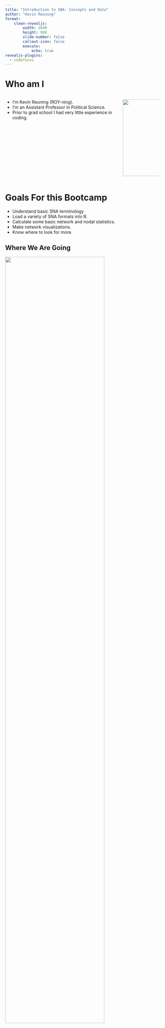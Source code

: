 ```yaml
---
title: "Introduction to SNA: Concepts and Data"
author: "Kevin Reuning"
format: 
    clean-revealjs:
        width: 1600
        height: 900
        slide-number: false
        callout-icon: false
        execute:
            echo: true
revealjs-plugins:
  - codefocus
---
```


# Who am I

:::: {.columns}

::: {.column width="75%"}
- I'm Kevin Reuning (ROY-ning). 
- I'm an Assistant Professor in Political Science. 
- Prior to grad school I had very little experience in coding. 
:::

::: {.column width="25%"}
![](images/profile.jpg){width="250" fig-align="right"}
:::

::::

# Goals For this Bootcamp 

- Understand basic SNA terminology
- Load a variety of SNA formats into R.
- Calculate some basic network and nodal statistics. 
- Make network visualizations. 
- Know where to look for more. 

## Where We Are Going {.nostretch}

![](images/sppq.png){width="80%" fig-align="center"}


# Goals for Today

- Go over some basic language of social network analysis. 
- Load some SNA data into R.
- Start manipulating that 

# Social Network Concepts

## Nodes/Vertices and Edges

SNA focuses on the relationships between different entities: 

- **Nodes** or **Vertices**: The entities that make-up your network.
    - Ex: individuals, animals, organizations, counties, ...
- **Edges:** The relationships that make-up your network. 
    - Ex: Friendship, proximity, exchange of goods, ...

## Edges - Variation and Types

Edges comes in many flavors and can be divided between states and events. 

- States: The relationship is **on-going** (not forever necessarily but it exists overtime)
  - Types: Similarities, Roles, Cognition 
- Events: The relationship is captured by some discrete moment in time.
  - Types: Interactions and Flows. 

## How Events relate to States

Often we use events to identify a state: 

- Two students that are often seen together are likely to be friends. 
- Two students that text often are likely to be friends.  

. . .

We also can think that events lead to a state: 

- Interacting with someone might lead to a friendship. 

## Edge Differences and Attributes

- Edges can be directed or undirected:
    - Directed: Point from node A to node B.
    - Undirected: Are between node A and node B.

. . . 

- Edges can also be weighted. Examples:
    - The amount of trade flowing from country A to country B.
    - How long two individuals have known each other. 
    - The valence of a feelings towards another node (negative to positive)


## Adjacency Matrix 

Networks can be written out as adjacency matrix: 

:::: {.columns}
::: {.column width="40%"}
$$
\mathbf{A} = \left[\begin{array}
{rrr}
0 & 0 & 1 & 0 \\
0 & 1 & 1 & 0 \\
1 & 1 & 0 & 1 \\
1 & 0 & 1 & 0 \\
\end{array}\right]
$$
:::

::: {.column width="60%"}
```r
#| echo: false 
library(igraph)
library(ggraph)
theme_set(theme_graph())
mat <- matrix(c(0,0,1,0,
                0,1,1,0,
                1,1,0,1,
                1,0,1,0), ncol=4, byrow=F )
colnames(mat) <- letters[1:4]
net <- graph_from_adjacency_matrix(mat)

set.seed(1)
ggraph(net) + 
    geom_edge_fan(color="springgreen4", 
    arrow=arrow(length=unit(.75, "cm"), type="closed"), 
    end_cap=circle(.5, "cm")) +
    geom_node_point(size=10) + 
    geom_node_text(aes(label=name), 
        repel=T, 
        nudge_y=.1, size=8)

```

:::

::::

Adjacency matrices are written in row-to-column format. Undirected networks will always have a symmetric matrix

## Edge Lists

The other common way to make write out a network is through an edge list format: 

:::: {.columns}
::: {.column width="40%"}
```r
#| echo: false 
library(gt)
df <- as_data_frame(net, what="edges") 
gt(df) |> 
    tab_options(
        table.font.size=px(36)
    )

```

:::

::: {.column width="60%"}
```r
#| echo: false 

set.seed(1)
ggraph(net) + 
    geom_edge_fan(color="springgreen4", 
    arrow=arrow(length=unit(.75, "cm"), type="closed"), 
    end_cap=circle(.5, "cm")) +
    geom_node_point(size=10) + 
    geom_node_text(aes(label=name), 
        repel=T, 
        nudge_y=.1, size=8)

```

:::

::::

# R and SNA

There are two major sets of R libraries used for networking: 


- [igraph](https://igraph.org/): A lot of more basic analysis options, also has python and and C versions as well. Overall easier to manipulate your network objects.
- [statnet](https://statnet.org/): Has access to more advanced analysis, but a lot of it is divided up into additional libraries. 

## Following along

You need to learn by doing. If you haven't opened RStudio yet, do so now.

## Network Data Formats

There are a variety of ways that networks are saved/shared:

- As a csv: 
    - Adjacency matrix or an edge list
    - Sometimes _additional_ data is provided in a secondary csv
- [Graphml](http://graphml.graphdrawing.org/): Relatively common open format that is easily editable.
- [GML](https://en.wikipedia.org/wiki/Graph_Modelling_Language): Common open format that is less easy to edit (in my opinion)
- [Pajek](https://en.wikipedia.org/wiki/Graph_Modelling_Language): Weird old format that is not well documented but still appears

## igraph Object 

In each case we need to load in data and turn it into an igraph object. 

As an igraph object we can easily apply a lot of network methods do it, plot it, etc. 


## Loading Network from an Adjacency Matrix

Start with a network of cocaine smugglers. Download the csv [here](data/COCAINE_JAKE.csv), more info [here](https://sites.google.com/site/ucinetsoftware/datasets/covert-networks/cocaine-smuggling?authuser=0)


Need to do the following: 

1. Load the csv into R, treating the row names appropriately `read.csv()`
    - Set `row.names=1` so that the first column is read in as row names.
2. Convert it to a matrix `as.matrix()`
3. Convert it to an igraph object `graph_from_adjacency_matrix()`


```r
mat <- read.csv("data/COCAINE_JAKE.csv", row.names=1)
mat <- as.matrix(mat)
net <- graph_from_adjacency_matrix(mat, mode="directed")
```

## `graph_from_adjacency_matrix()`

There are some options we can set: 

- `mode=` 
    - `"directed"` directed network
    - `"undirected"` undirected, using upper triangle to make
- `weighted=` 
    - `NULL` (default) the numbers in matrix give the _number_ of edges between
    - `TRUE` creates edge weights. 
- `diag=` where to include the diagonal, set to `FALSE` to ignore diagonals.
- `add.colnames=`
    - `NULL` (default) use column names as the vertex names. 
    - `NA` ignore the column names.


## igraph Object

Calling the igraph object by itself provides some details about the network, including some example edges: 

```r
net 

```

## Basic Functions

```r
vcount(net) # Number of vertices/nodes
ecount(net) # Number of edges 
```

## Basic Plot

We will make better plots later, but this gives us a quick idea of what our network looks like


```r
plot(net)
```

# Network Components

## Dividing Up a Network

- We can group vertices by who they can reach:
   - A **component** is the maximal (largest) group of vertices where every vertex within it can reach every other vertex.
   - Every network can be broken into 1 or more component(s).
- A vertex that cannot reach any other vertices is an **isolate**



## Some Components


```r
#| echo: false 
set.seed(1)
n <- 20
net_sample <- sample_gnp(n=n, p=.08, directed=F)

comp <- components(net_sample)
V(net_sample)$component <- letters[comp$membership]
ggraph(net_sample, "fr")  + 
    geom_edge_fan(color="black") +
    geom_node_point(size=10, aes(color=component)) 

```

:::{.center}
This network has `r comp$no` components, the largest has `r max(comp$csize)` vertices in it. 
:::

## Components with Directed Graphs

When a network is directed, then we need to think about direction.

- **Weak Component:** Is a component if we disregard direction of edges.
- **Strong Component:** Is a component if we follow direction of edges

## Strong/Weak Components:

```r
#| fig-subcap: 
#|     - "Broken into Strong Components"
#|     - "Broken into Weak Components"
#| layout-ncol: 2
#| echo: false

set.seed(1)
n <- 15
net_sample <- sample_gnp(n=n, p=.08, directed=T)

comp <- components(net_sample,  mode="weak")
V(net_sample)$component <- letters[comp$membership]
set.seed(1)
ggraph(net_sample, "fr")  + 
    geom_edge_fan(color="black", 
    arrow=arrow(length=unit(.5, "cm"), type="closed"), 
    end_cap=circle(.5, "cm")) +
    geom_node_point(size=10, aes(color=component)) 

comp <- components(net_sample,  mode="strong")
V(net_sample)$component <- letters[comp$membership]
set.seed(1)
ggraph(net_sample, "fr")  + 
    geom_edge_fan(color="black", 
    arrow=arrow(length=unit(.5, "cm"), type="closed"), 
    end_cap=circle(.5, "cm")) + 
    geom_node_point(size=10, aes(color=component)) 
```


## Calculating Components

```r
comps <- components(net, mode="strong")
comps$no ## Number of components
comps$csize ## Size of each component
comps$membership ## Membership for each node
```

# Loading Network from an Edge List

## Process 

Now we are going to use a network of political donors in Ohio. Download the edgelist data [here](data/edge_OH.csv) and the nodal data [here](data/meta_OH.csv). More info is [here](https://kevinreuning.com/resources/network_create/). 

Need to do the following: 

1. Load the edge list and nodal data into R as two different objects `read.csv()`
2. Combine them into an igraph object `graph_from_data_frame()`

```r
edge_df <- read.csv("data/edge_OH.csv")
node_df <- read.csv("data/meta_OH.csv")
net <- graph_from_data_frame(edge_df, vertices=node_df, directed=F)

```

## `graph_from_data_frame`

There are some options we can set: 

- `directed=`
    - Directed or not? `TRUE` or `FALSE`
- `vertices=`
    - Adding data to the vertices. The first column needs to match the identifiers used in the ede list. 

::: {.callout-warning}
You can only directly include isolates in edge lists if you have a vertex data frame.
:::

## igraph Object for Ohio Network 

```r
net
```

# Vertex and Edge Attributes

## Accessing Them

You can access vertex and edges in your Igraph object using `V()` or `E()`. This is useful to access attributes using `$variable`

```.r
V(net)$variable_1 ## Accesses the `variable_1` vertex attribute
E(net)$variable_1 ## Accesses the `variable_1` edge attribute
```

## Example 

There is a `Total` vertex attribute which is the total amount donated: 

```r
V(net)$Total[1:10] ## Access the first 10 
```

## Deleting Vertices 

This can be helpful in deleting vertices with the `delete_vertices()` function. Lets remove all vertices where they donated less than $2,000: 

```r
verts_delete <- V(net)[V(net)$Total < 2000]
sub_net <- delete_vertices(net, verts_delete)
vcount(sub_net)
```

## Deleting Edges 

We can do the same thing with edges, lets keep just the edges that are marked `"Strong"` in the `edge` edge attribute:

```r
components(net)$no ## Everything in 1 component
edges_delete <- E(net)[ E(net)$edge!= "Strong"]
trimmed_net <- delete_edges(net, edges_delete)
components(trimmed_net)$no ## New network is more split apart
```

## Adding Attributes

We can also add an attribute to the network. Here we add vertex attribute that indicates what component everyone is in:

```r
comps <- components(trimmed_net)
V(trimmed_net)$Comp <- LETTERS[comps$membership]
V(trimmed_net)$Comp[1:10]
```

`comps$membership` returns a numeric indicator of membership in a component. I use `LETTERS[]` to convert that into a letter instead of a number. 

# Other Formats 

## Loading Network Formatted Data

The `read_graph()` function can load in a variety of native network formats. You should set `format=` when you call it: 

For example using this [ground squirrel data](data/ground_squirrel_smith_2017a.graphml)

```r
net <- read_graph("data/ground_squirrel_smith_2017a.graphml", 
    format="graphml")
net
```

# Putting it Together

## Test your Knowledge

The next slide has a bunch of datasets for networks. I want you to do the following:

- Find a network you think is interesting, download it. 
- Open the network in R
- Calculate the number of vertices, edges, and the number of components. 
- Create a vertex attribute for component membership. 

## Databases of Data

- Netzschleuder: <https://networks.skewed.de/> 
    - Click the "CSV" option to download them, the other formats use a strange file compression. 
    - This has some _very_ large networks
- Animal Social Network Repository: <https://bansallab.github.io/asnr/data.html> 
    - Hosted on github, once you find the network, click on the "graphml" to show the data, and then there is a download button the right side with a downward arrow. 
- UCINET Data: <https://sites.google.com/site/ucinetsoftware/datasets> 
    - Has canonical datasets, poorly maintained. 
